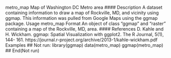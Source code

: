 
metro_map Map of Washington DC Metro area
#### Description
A dataset containing information to draw a map of Rockville, MD, and vicinity using ggmap. This
information was pulled from Google Maps using the ggmap package.
Usage
metro_map
Format
An object of class "ggmap" and "raster" containing a map of the Rockville, MD, area.
#### References
D. Kahle and H. Wickham. ggmap: Spatial Visualization with ggplot2. The R Journal, 5(1), 144-
161. https://journal.r-project.org/archive/2013-1/kahle-wickham.pdf
Examples
## Not run:
library(ggmap)
data(metro_map)
ggmap(metro_map)
## End(Not run)
